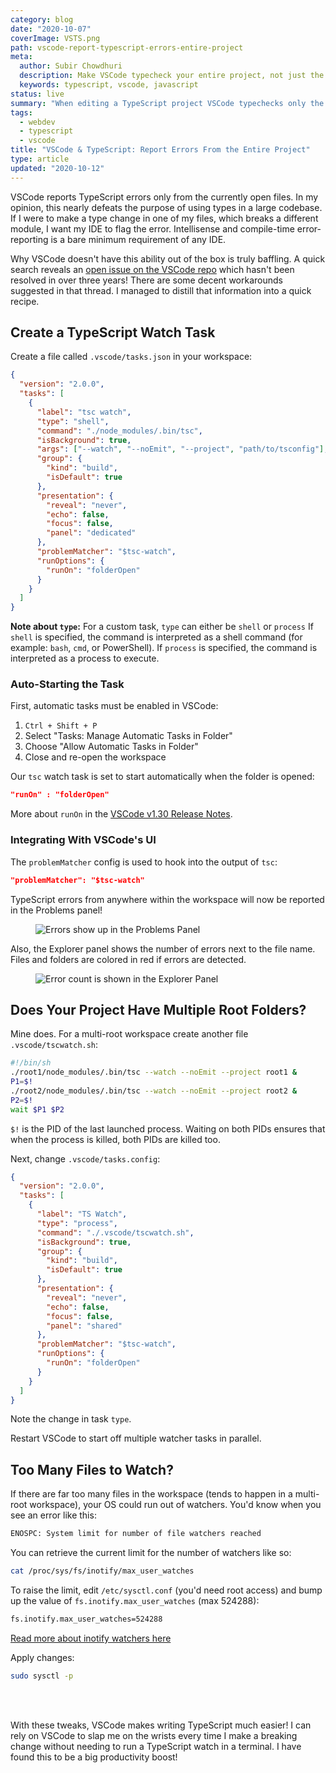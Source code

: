 ```yaml
---
category: blog
date: "2020-10-07"
coverImage: VSTS.png
path: vscode-report-typescript-errors-entire-project
meta:
  author: Subir Chowdhuri
  description: Make VSCode typecheck your entire project, not just the currently open file.
  keywords: typescript, vscode, javascript
status: live
summary: "When editing a TypeScript project VSCode typechecks only the currently opened file. Here is a recipe to run TS check on your entire project and show errors in VSCode's 'Problems' pane"
tags:
  - webdev
  - typescript
  - vscode
title: "VSCode & TypeScript: Report Errors From the Entire Project"
type: article
updated: "2020-10-12"
---
```


VSCode reports TypeScript errors only from the currently open files. In my opinion, this nearly defeats the purpose of using types in a large codebase. If I were to make a type change in one of my files, which breaks a different module, I want my IDE to flag the error. Intellisense and compile-time error-reporting is a bare minimum requirement of any IDE.

Why VSCode doesn't have this ability out of the box is truly baffling. A quick search reveals an [open issue on the VSCode repo](https://github.com/microsoft/vscode/issues/13953) which hasn't been resolved in over three years! There are some decent workarounds suggested in that thread. I managed to distill that information into a quick recipe.


## Create a TypeScript Watch Task

Create a file called `.vscode/tasks.json` in your workspace:

```json
{
  "version": "2.0.0",
  "tasks": [
    {
      "label": "tsc watch",
      "type": "shell",
      "command": "./node_modules/.bin/tsc",
      "isBackground": true,
      "args": ["--watch", "--noEmit", "--project", "path/to/tsconfig"],
      "group": {
        "kind": "build",
        "isDefault": true
      },
      "presentation": {
        "reveal": "never",
        "echo": false,
        "focus": false,
        "panel": "dedicated"
      },
      "problemMatcher": "$tsc-watch",
      "runOptions": {
        "runOn": "folderOpen"
      }
    }
  ]
}
```

__Note about `type`:__ For a custom task, `type` can either be `shell` or `process` If `shell` is specified, the command is interpreted as a shell command (for example: `bash`, `cmd`, or PowerShell). If `process` is specified, the command is interpreted as a process to execute.


### Auto-Starting the Task

First, automatic tasks must be enabled in VSCode:

1. `Ctrl + Shift + P`
1. Select "Tasks: Manage Automatic Tasks in Folder"
1. Choose "Allow Automatic Tasks in Folder"
1. Close and re-open the workspace

Our `tsc` watch task is set to start automatically when the folder is opened:

```json
"runOn" : "folderOpen"
```

More about `runOn` in the [VSCode v1.30 Release Notes](https://code.visualstudio.com/updates/v1_30#_run-on-folder-open).


### Integrating With VSCode's UI

The `problemMatcher` config is used to hook into the output of `tsc`:

```json
"problemMatcher": "$tsc-watch"
```

TypeScript errors from anywhere within the workspace will now be reported in the Problems panel!


<Figure caption="Errors show up in the Problems Panel">

![Errors show up in the Problems Panel](Problems_Panel.jpg)

</Figure>

Also, the Explorer panel shows the number of errors next to the file name. Files and folders are colored in red if errors are detected.

<Figure>

![Error count is shown in the Explorer Panel](Explorer_Panel.jpg)

</Figure>


## Does Your Project Have Multiple Root Folders?

Mine does. For a multi-root workspace create another file `.vscode/tscwatch.sh`:

```bash
#!/bin/sh
./root1/node_modules/.bin/tsc --watch --noEmit --project root1 &
P1=$!
./root2/node_modules/.bin/tsc --watch --noEmit --project root2 &
P2=$!
wait $P1 $P2
```

`$!` is the PID of the last launched process. Waiting on both PIDs ensures that when the process is killed, both PIDs are killed too.

Next, change `.vscode/tasks.config`:

```json
{
  "version": "2.0.0",
  "tasks": [
    {
      "label": "TS Watch",
      "type": "process",
      "command": "./.vscode/tscwatch.sh",
      "isBackground": true,
      "group": {
        "kind": "build",
        "isDefault": true
      },
      "presentation": {
        "reveal": "never",
        "echo": false,
        "focus": false,
        "panel": "shared"
      },
      "problemMatcher": "$tsc-watch",
      "runOptions": {
        "runOn": "folderOpen"
      }
    }
  ]
}
```

Note the change in task `type`.

Restart VSCode to start off multiple watcher tasks in parallel.

## Too Many Files to Watch?
If there are far too many files in the workspace (tends to happen in a multi-root workspace), your OS could run out of watchers. You'd know when you see an error like this:

```sh
ENOSPC: System limit for number of file watchers reached
```

You can retrieve the current limit for the number of watchers like so:

```sh
cat /proc/sys/fs/inotify/max_user_watches
```

To raise the limit, edit `/etc/sysctl.conf` (you'd need root access) and bump up the value of `fs.inotify.max_user_watches` (max 524288):

```sh
fs.inotify.max_user_watches=524288
```

[Read more about inotify watchers here](https://github.com/guard/listen/wiki/Increasing-the-amount-of-inotify-watchers)


Apply changes:

```sh
sudo sysctl -p
```
<br/>
<br/>

With these tweaks, VSCode makes writing TypeScript much easier! I can rely on VSCode to slap me on the wrists every time I make a breaking change without needing to run a TypeScript watch in a terminal. I have found this to be a big productivity boost!
